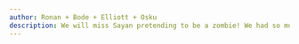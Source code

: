 ```yaml
---
author: Ronan + Bode + Elliott + Osku
description: We will miss Sayan pretending to be a zombie! We had so much fun running around while he chased us and tried to eat our brains.
---
```


